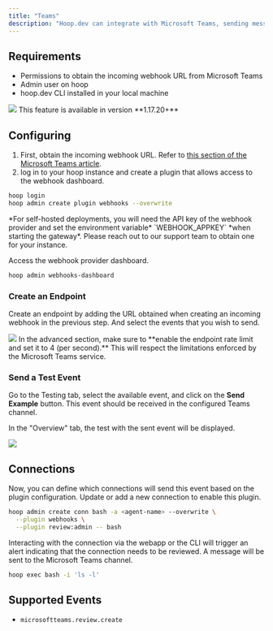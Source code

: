 ```yaml
---
title: "Teams"
description: "Hoop.dev can integrate with Microsoft Teams, sending messages to a channel when a particular event happens."
---
```


## Requirements

- Permissions to obtain the incoming webhook URL from Microsoft Teams
- Admin user on hoop
- hoop.dev CLI installed in your local machine

<Frame>
  <img src="/images/integrations/teams-1.png" />
</Frame>

<Info>
This feature is available in version **1.17.20+**
</Info>

## Configuring

1. First, obtain the incoming webhook URL. Refer to [this section of the Microsoft Teams article](https://learn.microsoft.com/en-us/microsoftteams/platform/webhooks-and-connectors/how-to/add-incoming-webhook?tabs=dotnet#create-incoming-webhooks-1).
2. log in to your hoop instance and create a plugin that allows access to the webhook dashboard.

```bash
hoop login
hoop admin create plugin webhooks --overwrite
```

<Info>
*For self-hosted deployments, you will need the API key of the webhook provider and set the environment variable* `WEBHOOK_APPKEY` *when starting the gateway*. Please reach out to our support team to obtain one for your instance.
</Info>

Access the webhook provider dashboard.

```bash
hoop admin webhooks-dashboard
```

### Create an Endpoint

Create an endpoint by adding the URL obtained when creating an incoming webhook in the previous step. And select the events that you wish to send.

<Frame>
  <img src="/images/integrations/teams-2.png" />
</Frame>

<Info>
In the advanced section, make sure to **enable the endpoint rate limit and set it to 4 (per second).** This will respect the limitations enforced by the Microsoft Teams service.
</Info>

### Send a Test Event

Go to the Testing tab, select the available event, and click on the **Send Example** button. This event should be received in the configured Teams channel.

In the "Overview" tab, the test with the sent event will be displayed.

<Frame>
  <img src="/images/integrations/teams-3.png" />
</Frame>

## Connections

Now, you can define which connections will send this event based on the plugin configuration. Update or add a new connection to enable this plugin.

```bash
hoop admin create conn bash -a <agent-name> --overwrite \
  --plugin webhooks \
  --plugin review:admin -- bash
```

Interacting with the connection via the webapp or the CLI will trigger an alert indicating that the connection needs to be reviewed. A message will be sent to the Microsoft Teams channel.

```bash
hoop exec bash -i 'ls -l'
```

## Supported Events

- `microsoftteams.review.create`
